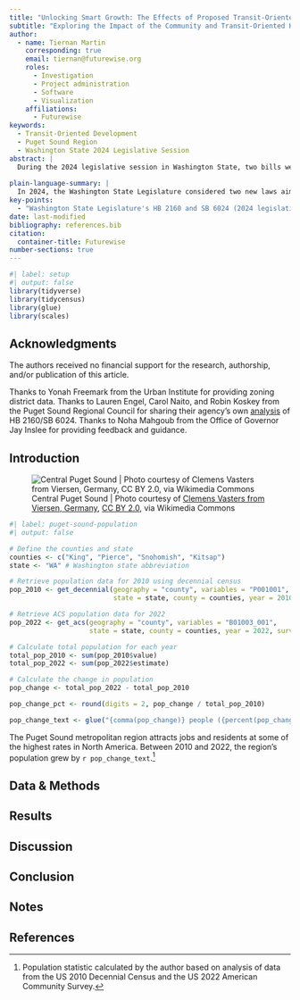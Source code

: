 ```yaml
---
title: "Unlocking Smart Growth: The Effects of Proposed Transit-Oriented Development Laws on the Puget Sound Region"
subtitle: "Exploring the Impact of the Community and Transit-Oriented Housing Development Bills HB 2160 and SB 6024 Across Washington State's Central Puget Sound Region"
author:
  - name: Tiernan Martin
    corresponding: true
    email: tiernan@futurewise.org
    roles:
      - Investigation
      - Project administration
      - Software
      - Visualization
    affiliations:
      - Futurewise
keywords:
  - Transit-Oriented Development
  - Puget Sound Region
  - Washington State 2024 Legislative Session
abstract: |
  During the 2024 legislative session in Washington State, two bills were introduced in both the House and the Senate aimed at promoting community and transit-oriented housing development. These bills, HB 2160 and SB 6024, propose mandating cities to permit developments of a specific scale within certain distances from high-capacity transit stops. This study evaluates the extent to which the proposed increases in development capacity under these bills exceed current allowances. The findings indicate a substantial enhancement in development potential for the majority of areas within walking distance of transit stops. Specifically, for land that is developable and presently zoned for lower development capacity than what the bills propose, the average increase in capacity is projected to be +1.35 in terms of floor area ratio (FAR).
 
plain-language-summary: |
  In 2024, the Washington State Legislature considered two new laws aimed at making it easier to build homes near public transit areas, like light rail stations and bus rapid transit stops. These laws would require cities to allow taller, denser buildings in these areas. Our study looked at how much more development could happen under these new laws compared to what's currently allowed. We found that, if these laws pass, there would be a lot more room for building new homes and apartments near transit stops.
key-points:
  - "Washington State Legislature's HB 2160 and SB 6024 (2024 legislative session) would substantially increase development capacity for most of the land within walking distance of high-capacity transit stops"
date: last-modified
bibliography: references.bib
citation:
  container-title: Futurewise
number-sections: true
---
```


```r
#| label: setup
#| output: false
library(tidyverse)
library(tidycensus)
library(glue)
library(scales)
```


## Acknowledgments {.unnumbered}

The authors received no financial support for the research, authorship, and/or publication of this article.

Thanks to Yonah Freemark from the Urban Institute for providing zoning district data. Thanks to Lauren Engel, Carol Naito, and Robin Koskey from the Puget Sound Regional Council for sharing their agency's own [analysis](https://arcg.is/0SSvK10) of HB 2160/SB 6024. Thanks to Noha Mahgoub from the Office of Governor Jay Inslee for providing feedback and guidance.

## Introduction

![Central Puget Sound \| Photo courtesy of [Clemens Vasters from Viersen, Germany](#0), [CC BY 2.0](#0), via Wikimedia Commons](images/seattle-aerial-wikicommons.jpg){fig-alt="An aerial photo of Mercer Island, Seattle, and Kitsap County" fig-align="center"}


```r
#| label: puget-sound-population
#| output: false

# Define the counties and state
counties <- c("King", "Pierce", "Snohomish", "Kitsap")
state <- "WA" # Washington state abbreviation

# Retrieve population data for 2010 using decennial census
pop_2010 <- get_decennial(geography = "county", variables = "P001001", 
                          state = state, county = counties, year = 2010)

# Retrieve ACS population data for 2022
pop_2022 <- get_acs(geography = "county", variables = "B01003_001", 
                    state = state, county = counties, year = 2022, survey = "acs1")

# Calculate total population for each year
total_pop_2010 <- sum(pop_2010$value)
total_pop_2022 <- sum(pop_2022$estimate)

# Calculate the change in population
pop_change <- total_pop_2022 - total_pop_2010

pop_change_pct <- round(digits = 2, pop_change / total_pop_2010)

pop_change_text <- glue("{comma(pop_change)} people ({percent(pop_change_pct)})")

```


The Puget Sound metropolitan region attracts jobs and residents at some of the highest rates in North America. Between 2010 and 2022, the region's population grew by `r pop_change_text`.[^1]

## Data & Methods {#sec-data-methods}

## Results

## Discussion

## Conclusion

## Notes {.unnumbered}

[^1]: Population statistic calculated by the author based on analysis of data from the US 2010 Decennial Census and the US 2022 American Community Survey.


## References {.unnumbered}
